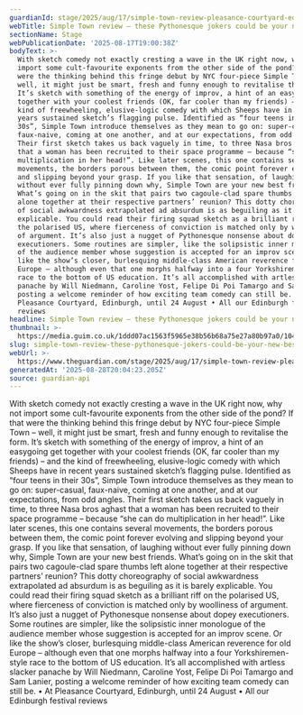 ```yaml
---
guardianId: stage/2025/aug/17/simple-town-review-pleasance-courtyard-edinburgh
webTitle: Simple Town review – these Pythonesque jokers could be your new best friends
sectionName: Stage
webPublicationDate: '2025-08-17T19:00:38Z'
bodyText: >-
  With sketch comedy not exactly cresting a wave in the UK right now, why not
  import some cult-favourite exponents from the other side of the pond? If that
  were the thinking behind this fringe debut by NYC four-piece Simple Town –
  well, it might just be smart, fresh and funny enough to revitalise the form.
  It’s sketch with something of the energy of improv, a hint of an easygoing get
  together with your coolest friends (OK, far cooler than my friends) – and the
  kind of freewheeling, elusive-logic comedy with which Sheeps have in recent
  years sustained sketch’s flagging pulse. Identified as “four teens in their
  30s”, Simple Town introduce themselves as they mean to go on: super-casual,
  faux-naive, coming at one another, and at our expectations, from odd angles.
  Their first sketch takes us back vaguely in time, to three Nasa bros aghast
  that a woman has been recruited to their space programme – because “she can do
  multiplication in her head!”. Like later scenes, this one contains several
  movements, the borders porous between them, the comic point forever evolving
  and slipping beyond your grasp. If you like that sensation, of laughing
  without ever fully pinning down why, Simple Town are your new best friends.
  What’s going on in the skit that pairs two cagoule-clad spare thumbs left
  alone together at their respective partners’ reunion? This dotty choreography
  of social awkwardness extrapolated ad absurdum is as beguiling as it is barely
  explicable. You could read their firing squad sketch as a brilliant riff on
  the polarised US, where fierceness of conviction is matched only by woolliness
  of argument. It’s also just a nugget of Pythonesque nonsense about dopey
  executioners. Some routines are simpler, like the solipsistic inner monologue
  of the audience member whose suggestion is accepted for an improv scene. Or
  like the show’s closer, burlesquing middle-class American reverence for old
  Europe – although even that one morphs halfway into a four Yorkshiremen-style
  race to the bottom of US education. It’s all accomplished with artless slacker
  panache by Will Niedmann, Caroline Yost, Felipe Di Poi Tamargo and Sam Lanier,
  posting a welcome reminder of how exciting team comedy can still be. • At
  Pleasance Courtyard, Edinburgh, until 24 August • All our Edinburgh festival
  reviews
headline: Simple Town review – these Pythonesque jokers could be your new best friends
thumbnail: >-
  https://media.guim.co.uk/1ddd07ac1563f5965e38b56b68a75e27a80b97a0/1045_572_7195_5756/500.jpg
slug: simple-town-review-these-pythonesque-jokers-could-be-your-new-best-friends
webUrl: >-
  https://www.theguardian.com/stage/2025/aug/17/simple-town-review-pleasance-courtyard-edinburgh
generatedAt: '2025-08-28T20:04:23.205Z'
source: guardian-api
---
```

With sketch comedy not exactly cresting a wave in the UK right now, why not import some cult-favourite exponents from the other side of the pond? If that were the thinking behind this fringe debut by NYC four-piece Simple Town – well, it might just be smart, fresh and funny enough to revitalise the form. It’s sketch with something of the energy of improv, a hint of an easygoing get together with your coolest friends (OK, far cooler than my friends) – and the kind of freewheeling, elusive-logic comedy with which Sheeps have in recent years sustained sketch’s flagging pulse. Identified as “four teens in their 30s”, Simple Town introduce themselves as they mean to go on: super-casual, faux-naive, coming at one another, and at our expectations, from odd angles. Their first sketch takes us back vaguely in time, to three Nasa bros aghast that a woman has been recruited to their space programme – because “she can do multiplication in her head!”. Like later scenes, this one contains several movements, the borders porous between them, the comic point forever evolving and slipping beyond your grasp. If you like that sensation, of laughing without ever fully pinning down why, Simple Town are your new best friends. What’s going on in the skit that pairs two cagoule-clad spare thumbs left alone together at their respective partners’ reunion? This dotty choreography of social awkwardness extrapolated ad absurdum is as beguiling as it is barely explicable. You could read their firing squad sketch as a brilliant riff on the polarised US, where fierceness of conviction is matched only by woolliness of argument. It’s also just a nugget of Pythonesque nonsense about dopey executioners. Some routines are simpler, like the solipsistic inner monologue of the audience member whose suggestion is accepted for an improv scene. Or like the show’s closer, burlesquing middle-class American reverence for old Europe – although even that one morphs halfway into a four Yorkshiremen-style race to the bottom of US education. It’s all accomplished with artless slacker panache by Will Niedmann, Caroline Yost, Felipe Di Poi Tamargo and Sam Lanier, posting a welcome reminder of how exciting team comedy can still be. • At Pleasance Courtyard, Edinburgh, until 24 August • All our Edinburgh festival reviews
